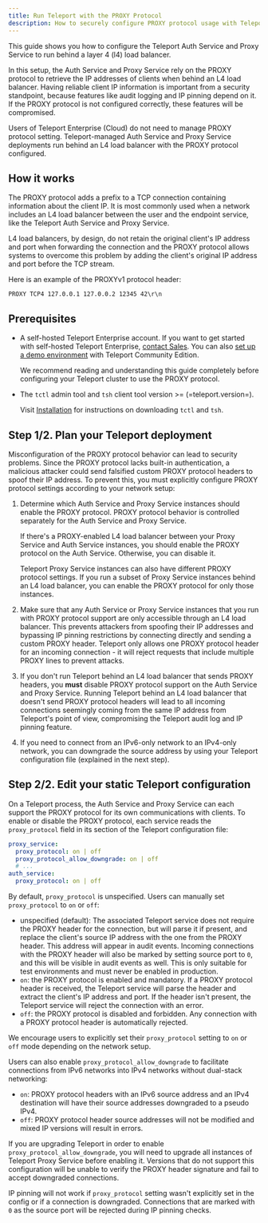 ```yaml
---
title: Run Teleport with the PROXY Protocol
description: How to securely configure PROXY protocol usage with Teleport.
---
```


This guide shows you how to configure the Teleport Auth Service and Proxy
Service to run behind a layer 4 (l4) load balancer. 

In this setup, the Auth Service and Proxy Service rely on the PROXY protocol to
retrieve the IP addresses of clients when behind an L4 load balancer. Having
reliable client IP information is important from a security standpoint,
because features like audit logging and IP pinning depend on it. If the PROXY
protocol is not configured correctly, these features will be compromised.

<Admonition type="note">

Users of Teleport Enterprise (Cloud) do not need to manage PROXY protocol
setting. Teleport-managed Auth Service and Proxy Service deployments run behind
an L4 load balancer with the PROXY protocol configured. 

</Admonition>

## How it works

The PROXY protocol adds a prefix to a TCP connection containing information
about the client IP. It is most commonly used when a network includes an L4 load
balancer between the user and the endpoint service, like the Teleport Auth
Service and Proxy Service. 

L4 load balancers, by design, do not retain the original client's IP address and
port when forwarding the connection and the PROXY protocol allows systems to
overcome this problem by adding the client's original IP address and port before
the TCP stream.

Here is an example of the PROXYv1 protocol header:

```text
PROXY TCP4 127.0.0.1 127.0.0.2 12345 42\r\n
```

## Prerequisites

- A self-hosted Teleport Enterprise account. If you want to get started with
  self-hosted Teleport Enterprise, [contact
  Sales](https://goteleport.com/contact-us/). You can also [set up a demo
  environment](../../../linux-demo.mdx) with Teleport Community Edition.

  We recommend reading and understanding this guide completely before
  configuring your Teleport cluster to use the PROXY protocol.

- The `tctl` admin tool and `tsh` client tool version >= (=teleport.version=).

  Visit [Installation](../../../installation/installation.mdx) for instructions on downloading
  `tctl` and `tsh`.

## Step 1/2. Plan your Teleport deployment

Misconfiguration of the PROXY protocol behavior can lead to security problems.
Since the PROXY protocol lacks built-in authentication, a malicious attacker
could send falsified custom PROXY protocol headers to spoof their IP address. To
prevent this, you must explicitly configure PROXY protocol settings according to
your network setup:

1. Determine which Auth Service and Proxy Service instances should enable the
   PROXY protocol. PROXY protocol behavior is controlled separately for the Auth
   Service and Proxy Service. 

   If there's a PROXY-enabled L4 load balancer between your Proxy Service and
   Auth Service instances, you should enable the PROXY protocol on the Auth
   Service. Otherwise, you can disable it.

   Teleport Proxy Service instances can also have different PROXY protocol
   settings. If you run a subset of Proxy Service instances behind an L4 load
   balancer, you can enable the PROXY protocol for only those instances.

1. Make sure that any Auth Service or Proxy Service instances that you run with
   PROXY protocol support are only accessible through an L4 load balancer. This
   prevents attackers from spoofing their IP addresses and bypassing IP pinning
   restrictions by connecting directly and sending a custom PROXY header.
   Teleport only allows one PROXY protocol header for an incoming connection -
   it will reject requests that include multiple PROXY lines to prevent attacks.

1. If you don't run Teleport behind an L4 load balancer that sends PROXY
   headers, you **must** disable PROXY protocol support on the Auth Service and
   Proxy Service. Running Teleport behind an L4 load balancer that doesn't send
   PROXY protocol headers will lead to all incoming connections seemingly coming
   from the same IP address from Teleport's point of view, compromising the
   Teleport audit log and IP pinning feature.

1. If you need to connect from an IPv6-only network to an IPv4-only network, you
   can downgrade the source address by using your Teleport configuration file
   (explained in the next step).

## Step 2/2. Edit your static Teleport configuration

On a Teleport process, the Auth Service and Proxy Service can each support the
PROXY protocol for its own communications with clients. To enable or disable the
PROXY protocol, each service reads the `proxy_protocol` field in its section of
the Teleport configuration file:

```yaml
proxy_service:
  proxy_protocol: on | off
  proxy_protocol_allow_downgrade: on | off
  # ...
auth_service:
  proxy_protocol: on | off
```

By default,  `proxy_protocol` is unspecified. Users can manually set
`proxy_protocol` to `on` or `off`:
- unspecified (default): The associated Teleport service does not require the
  PROXY header for the connection, but will parse it if present, and replace the
  client's source IP address with the one from the PROXY header. This address will
  appear in audit events. Incoming connections with the PROXY header will also be
  marked by setting source port to `0`, and this will be visible in audit events
  as well. This is only suitable for test environments and must never be enabled
  in production.
- `on`: the PROXY protocol is enabled and mandatory. If a PROXY protocol header
  is received, the Teleport service will parse the header and extract the
  client's IP address and port. If the header isn't present, the Teleport
  service will reject the connection with an error.
- `off`: the PROXY protocol is disabled and forbidden. Any connection with a
  PROXY protocol header is automatically rejected.

We encourage users to explicitly set their `proxy_protocol` setting to `on` or
`off` mode depending on the network setup. 

Users can also enable `proxy_protocol_allow_downgrade` to facilitate connections
from IPv6 networks into IPv4 networks without dual-stack networking:
- `on`: PROXY protocol headers with an IPv6 source address and an IPv4
  destination will have their source addresses downgraded to a pseudo IPv4.
- `off`: PROXY protocol header source addresses will not be modified and mixed IP
  versions will result in errors.

<Admonition type="warning">

If you are upgrading Teleport in order to enable `proxy_protocol_allow_downgrade`,
you will need to upgrade all instances of Teleport Proxy Service before enabling
it. Versions that do not support this configuration will be unable to verify the
PROXY header signature and fail to accept downgraded connections.

</Admonition>

IP pinning will not work if `proxy_protocol` setting wasn't explicitly set in
the config or if a connection is downgraded. Connections that are marked with
`0` as the source port will be rejected during IP pinning checks.

